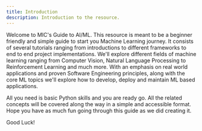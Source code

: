 ```yaml
---
title: Introduction 
description: Introduction to the resource.
---
```

Welcome to MIC's Guide to AI/ML. This resource is meant to be a beginner friendly and simple guide to start you Machine Learning journey. It consists of several tutorials ranging from introductions to different frameworks to end to end project implementations. We'll explore different fields of machine learning ranging from Computer Vision, Natural Language Processing to Reinforcement Learning and much more. With an emphasis on real world applications and proven Software Engineering principles, along with the core ML topics we'll explore how to develop, deploy and maintain ML based applications.

All you need is basic Python skills and you are ready go. All the related concepts will be covered along the way in a simple and accessible format. Hope you have as much fun going through this guide as we did creating it. 

Good Luck!